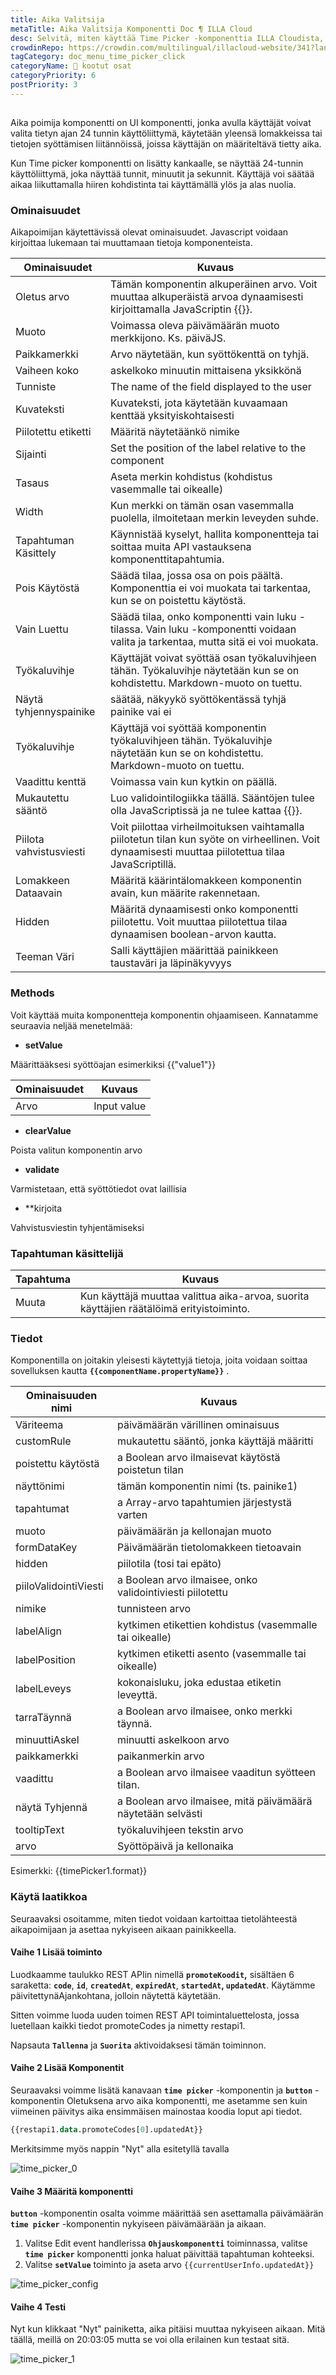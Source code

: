 ```yaml
---
title: Aika Valitsija
metaTitle: Aika Valitsija Komponentti Doc ¶ ILLA Cloud
desc: Selvitä, miten käyttää Time Picker -komponenttia ILLA Cloudista, jotta käyttäjät voivat valita tietyn ajan 24 tunnin mittaisesta käyttöliittymästä projekteissa.
crowdinRepo: https://crowdin.com/multilingual/illacloud-website/341?languages=fi&filter=basic&value=0
tagCategory: doc_menu_time_picker_click
categoryName: 🧬 kootut osat
categoryPriority: 6
postPriority: 3
---
```


## <h2 hidden>Mikä on ajan valitseminen?</h2>

Aika poimija komponentti on UI komponentti, jonka avulla käyttäjät voivat valita tietyn ajan 24 tunnin käyttöliittymä, käytetään yleensä lomakkeissa tai tietojen syöttämisen liitännöissä, joissa käyttäjän on määriteltävä tietty aika.

Kun Time picker komponentti on lisätty kankaalle, se näyttää 24-tunnin käyttöliittymä, joka näyttää tunnit, minuutit ja sekunnit. Käyttäjä voi säätää aikaa liikuttamalla hiiren kohdistinta tai käyttämällä ylös ja alas nuolia.

### Ominaisuudet

Aikapoimijan käytettävissä olevat ominaisuudet. Javascript voidaan kirjoittaa lukemaan tai muuttamaan tietoja komponenteista.

| Ominaisuudet            | Kuvaus                                                                                                                                              |
| ----------------------- | --------------------------------------------------------------------------------------------------------------------------------------------------- |
| Oletus arvo             | Tämän komponentin alkuperäinen arvo. Voit muuttaa alkuperäistä arvoa dynaamisesti kirjoittamalla JavaScriptin {{}}.                                 |
| Muoto                   | Voimassa oleva päivämäärän muoto merkkijono. Ks. päiväJS.                                                                                           |
| Paikkamerkki            | Arvo näytetään, kun syöttökenttä on tyhjä.                                                                                                          |
| Vaiheen koko            | askelkoko minuutin mittaisena yksikkönä                                                                                                             |
| Tunniste                | The name of the field displayed to the user                                                                                                         |
| Kuvateksti              | Kuvateksti, jota käytetään kuvaamaan kenttää yksityiskohtaisesti                                                                                    |
| Piilotettu etiketti     | Määritä näytetäänkö nimike                                                                                                                          |
| Sijainti                | Set the position of the label relative to the component                                                                                             |
| Tasaus                  | Aseta merkin kohdistus (kohdistus vasemmalle tai oikealle)                                                                                          |
| Width                   | Kun merkki on tämän osan vasemmalla puolella, ilmoitetaan merkin leveyden suhde.                                                                    |
| Tapahtuman Käsittely    | Käynnistää kyselyt, hallita komponentteja tai soittaa muita API vastauksena komponenttitapahtumia.                                                  |
| Pois Käytöstä           | Säädä tilaa, jossa osa on pois päältä. Komponenttia ei voi muokata tai tarkentaa, kun se on poistettu käytöstä.                                     |
| Vain Luettu             | Säädä tilaa, onko komponentti vain luku -tilassa. Vain luku -komponentti voidaan valita ja tarkentaa, mutta sitä ei voi muokata.                    |
| Työkaluvihje            | Käyttäjät voivat syöttää osan työkaluvihjeen tähän. Työkaluvihje näytetään kun se on kohdistettu. Markdown-muoto on tuettu.                         |
| Näytä tyhjennyspainike  | säätää, näkyykö syöttökentässä tyhjä painike vai ei                                                                                                 |
| Työkaluvihje            | Käyttäjä voi syöttää komponentin työkaluvihjeen tähän. Työkaluvihje näytetään kun se on kohdistettu. Markdown-muoto on tuettu.                      |
| Vaadittu kenttä         | Voimassa vain kun kytkin on päällä.                                                                                                                 |
| Mukautettu sääntö       | Luo validointilogiikka täällä. Sääntöjen tulee olla JavaScriptissä ja ne tulee kattaa {{}}.                                                         |
| Piilota vahvistusviesti | Voit piilottaa virheilmoituksen vaihtamalla piilotetun tilan kun syöte on virheellinen. Voit dynaamisesti muuttaa piilotettua tilaa JavaScriptillä. |
| Lomakkeen Dataavain     | Määritä käärintälomakkeen komponentin avain, kun määrite rakennetaan.                                                                               |
| Hidden                  | Määritä dynaamisesti onko komponentti piilotettu. Voit muuttaa piilotettua tilaa dynaamisen boolean-arvon kautta.                                   |
| Teeman Väri             | Salli käyttäjien määrittää painikkeen taustaväri ja läpinäkyvyys                                                                                    |

### Methods

Voit käyttää muita komponentteja komponentin ohjaamiseen. Kannatamme seuraavia neljää menetelmää:

-   **setValue**

Määrittääksesi syöttöajan esimerkiksi {{"value1"}}

| Ominaisuudet | Kuvaus      |
| ------------ | ----------- |
| Arvo         | Input value |

-   **clearValue**

Poista valitun komponentin arvo 

-   **validate**

Varmistetaan, että syöttötiedot ovat laillisia

-   \*\*kirjoita

Vahvistusviestin tyhjentämiseksi

### Tapahtuman käsittelijä

| Tapahtuma | Kuvaus                                                                                   |
| --------- | ---------------------------------------------------------------------------------------- |
| Muuta     | Kun käyttäjä muuttaa valittua aika-arvoa, suorita käyttäjien räätälöimä erityistoiminto. |

### Tiedot

Komponentilla on joitakin yleisesti käytettyjä tietoja, joita voidaan soittaa sovelluksen kautta **`{{componentName.propertyName}}`** .

| Ominaisuuden nimi     | Kuvaus                                                      |
| --------------------- | ----------------------------------------------------------- |
| Väriteema             | päivämäärän värillinen ominaisuus                           |
| customRule            | mukautettu sääntö, jonka käyttäjä määritti                  |
| poistettu käytöstä    | a Boolean arvo ilmaisevat käytöstä poistetun tilan          |
| näyttönimi            | tämän komponentin nimi (ts. painike1)                       |
| tapahtumat            | a Array-arvo tapahtumien järjestystä varten                 |
| muoto                 | päivämäärän ja kellonajan muoto                             |
| formDataKey           | Päivämäärän tietolomakkeen tietoavain                       |
| hidden                | piilotila (tosi tai epäto)                                  |
| piiloValidointiViesti | a Boolean arvo ilmaisee, onko validointiviesti piilotettu   |
| nimike                | tunnisteen arvo                                             |
| labelAlign            | kytkimen etikettien kohdistus (vasemmalle tai oikealle)     |
| labelPosition         | kytkimen etiketti asento (vasemmalle tai oikealle)          |
| labelLeveys           | kokonaisluku, joka edustaa etiketin leveyttä.               |
| tarraTäynnä           | a Boolean arvo ilmaisee, onko merkki täynnä.                |
| minuuttiAskel         | minuutti askelkoon arvo                                     |
| paikkamerkki          | paikanmerkin arvo                                           |
| vaadittu              | a Boolean arvo ilmaisee vaaditun syötteen tilan.            |
| näytä Tyhjennä        | a Boolean arvo ilmaisee, mitä päivämäärä näytetään selvästi |
| tooltipText           | työkaluvihjeen tekstin arvo                                 |
| arvo                  | Syöttöpäivä ja kellonaika                                   |

Esimerkki: {{timePicker1.format}}

### Käytä laatikkoa

Seuraavaksi osoitamme, miten tiedot voidaan kartoittaa tietolähteestä aikapoimijaan ja asettaa nykyiseen aikaan painikkeella. 

#### Vaihe 1 Lisää toiminto

Luodkaamme taulukko REST APIin nimellä **`promoteKoodit`,** sisältäen 6 saraketta: **`code`**, **`id`**, **`createdAt`**, **`expiredAt`**, **`startedAt`, `updatedAt`**. Käytämme päivitettynäAjankohtana, jolloin näytettä käytetään. 

Sitten voimme luoda uuden toimen REST API toimintaluettelosta, jossa luetellaan kaikki tiedot promoteCodes ja nimetty restapi1. 

Napsauta **`Tallenna`** ja **`Suorita`** aktivoidaksesi tämän toiminnon.

#### Vaihe 2 Lisää Komponentit

Seuraavaksi voimme lisätä kanavaan **`time picker`** -komponentin ja **`button`** -komponentin Oletuksena arvo aika komponentti, me asetamme sen kuin viimeinen päivitys aika ensimmäisen mainostaa koodia loput api tiedot.

```sql
{{restapi1.data.promoteCodes[0].updatedAt}}
```

Merkitsimme myös nappin "Nyt" alla esitetyllä tavalla

![time_picker_0](https://cdn.illacloud.com/official-website/img/docs/time_picker_0.png)

#### Vaihe 3 Määritä komponentti

**`button`** -komponentin osalta voimme määrittää sen asettamalla päivämäärän **`time picker`** -komponentin nykyiseen päivämäärään ja aikaan.

1.  Valitse Edit event handlerissa **`Ohjauskomponentti`** toiminnassa, valitse **`time picker`** komponentti jonka haluat päivittää tapahtuman kohteeksi.
2.  Valitse **`setValue`** toiminto ja aseta arvo `{{currentUserInfo.updatedAt}}` 

![time_picker_config](https://cdn.illacloud.com/official-website/img/docs/time_picker_config.png)

#### Vaihe 4 Testi

Nyt kun klikkaat "Nyt" painiketta, aika pitäisi muuttaa nykyiseen aikaan. Mitä täällä, meillä on 20:03:05 mutta se voi olla erilainen kun testaat sitä.

![time_picker_1](https://cdn.illacloud.com/official-website/img/docs/time_picker_1.png)
